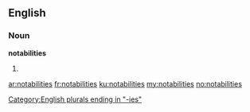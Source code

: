 ==English==

===Noun===
'''notabilities'''

# {{plural of|notability}}

[[Category:English plurals ending in "-ies"]]

[[ar:notabilities]]
[[fr:notabilities]]
[[ku:notabilities]]
[[my:notabilities]]
[[no:notabilities]]